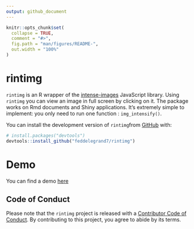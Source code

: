 ```yaml
---
output: github_document
---
```


<!-- README.md is generated from README.Rmd. Please edit that file -->

```r
knitr::opts_chunk$set(
  collapse = TRUE,
  comment = "#>",
  fig.path = "man/figures/README-",
  out.width = "100%"
)
```

# rintimg

<!-- badges: start -->
<!-- badges: end -->


`rintimg` is an R wrapper of the [intense-images](https://github.com/tholman/intense-images) JavaScript library. Using `rintimg` you can view an image in full screen by clicking on it. The package works on Rmd documents and Shiny applications. It's extremely simple to implement: you only need to run one function : `img_intensify()`. 


You can install the development version of `rintimg`from [GitHub](https://github.com/) with:


```r

# install.packages("devtools")
devtools::install_github("feddelegrand7/rintimg")


```


# Demo

You can find a demo [here]()


## Code of Conduct

Please note that the `rintimg` project is released with a [Contributor Code of Conduct](https://contributor-covenant.org/version/2/0/CODE_OF_CONDUCT.html). By contributing to this project, you agree to abide by its terms.
